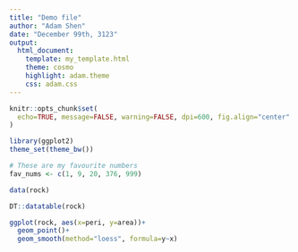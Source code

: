 ```yaml
---
title: "Demo file"
author: "Adam Shen"
date: "December 99th, 3123"
output: 
  html_document:
    template: my_template.html
    theme: cosmo
    highlight: adam.theme
    css: adam.css
---
```


```r
knitr::opts_chunk$set(
  echo=TRUE, message=FALSE, warning=FALSE, dpi=600, fig.align="center"
)
```

```r
library(ggplot2)
theme_set(theme_bw())
```

```r
# These are my favourite numbers
fav_nums <- c(1, 9, 20, 376, 999)
```

```r
data(rock)

DT::datatable(rock)
```

```r
ggplot(rock, aes(x=peri, y=area))+
  geom_point()+
  geom_smooth(method="loess", formula=y~x)
```